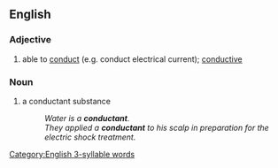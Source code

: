 ==English==

===Adjective===
{{en-adj}}

# able to [[conduct]] (e.g. conduct electrical current); [[conductive]]

===Noun===
{{en-noun|-}}

# a conductant substance
#: ''Water is a '''conductant'''.''
#: ''They applied a '''conductant''' to his scalp in preparation for the electric shock treatment.''

[[Category:English 3-syllable words]]